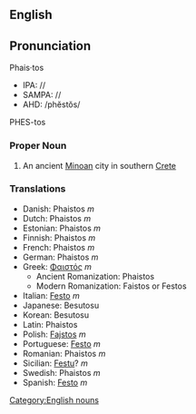 ==English==
{{Wikipedia}}
==Pronunciation==
Phais·tos
*IPA: //
*SAMPA: //
*AHD: /phĕstŏs/
PHES-tos<!--
{{audio|en-int}}
{{audio|en-au}}
{{audio|en-be}}-->

===Proper Noun===

#An ancient [[Minoan]] city in southern [[Crete]]

=== Translations ===

*Danish: Phaistos ''m''
*Dutch: Phaistos ''m''
*Estonian: Phaistos ''m''
*Finnish: Phaistos ''m''
*French: Phaistos ''m''
*German: Phaistos ''m''
*Greek: [[Φαιστός]] ''m''
**Ancient Romanization: Phaistos
**Modern Romanization: Faistos or Festos
*Italian: [[Festo]] ''m''
*Japanese: Besutosu
*Korean: Besutosu
*Latin: Phaistos
*Polish: [[Fajstos]] ''m''
*Portuguese: [[Festo]] ''m''
*Romanian: Phaistos ''m''
*Sicilian: [[Festu]]? ''m''
*Swedish: Phaistos ''m''
*Spanish: [[Festo]] ''m''

[[Category:English nouns]]